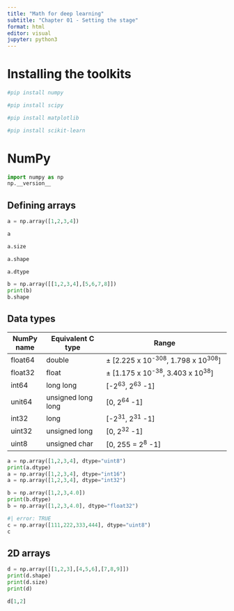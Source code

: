 ```yaml
---
title: "Math for deep learning"
subtitle: "Chapter 01 - Setting the stage"
format: html
editor: visual
jupyter: python3
---
```


# Installing the toolkits

```python
#pip install numpy
```

```python
#pip install scipy
```

```python
#pip install matplotlib
```

```python
#pip install scikit-learn
```

# NumPy

```python
import numpy as np
np.__version__
```

## Defining arrays

```python
a = np.array([1,2,3,4])
```

```python
a
```

```python
a.size
```

```python
a.shape
```

```python
a.dtype
```

```python
b = np.array([[1,2,3,4],[5,6,7,8]])
print(b)
b.shape
```

## Data types

| NumPy name | Equivalent C type  | Range                                   |
|------------|--------------------|-----------------------------------------|
| float64    | double             | ± \[2.225 x 10^-308^, 1.798 x 10^308^\] |
| float32    | float              | ± \[1.175 x 10^-38^, 3.403 x 10^38^\]   |
| int64      | long long          | \[-2^63^, 2^63^ -1\]                    |
| unit64     | unsigned long long | \[0, 2^64^ -1\]                         |
| int32      | long               | \[-2^31^, 2^31^ -1\]                    |
| uint32     | unsigned long      | \[0, 2^32^ -1\]                         |
| uint8      | unsigned char      | \[0, 255 = 2^8^ -1\]                    |

```python
a = np.array([1,2,3,4], dtype="uint8")
print(a.dtype)
a = np.array([1,2,3,4], dtype="int16")
a = np.array([1,2,3,4], dtype="int32")
```

```python
b = np.array([1,2,3,4.0])
print(b.dtype)
b = np.array([1,2,3,4.0], dtype="float32")
```

```python
#| error: TRUE
c = np.array([111,222,333,444], dtype="uint8")
c
```

## 2D arrays

```python
d = np.array([[1,2,3],[4,5,6],[7,8,9]])
print(d.shape)
print(d.size)
print(d)
```

```python
d[1,2]
```